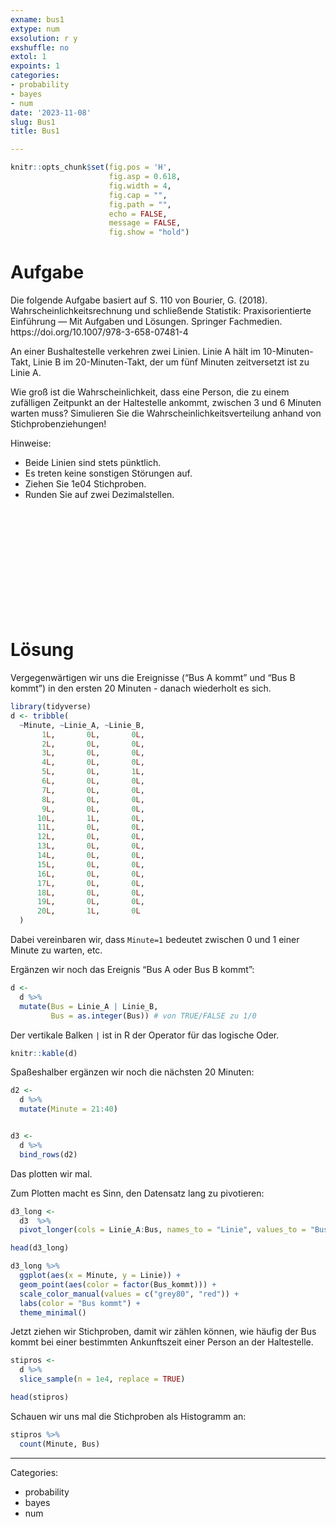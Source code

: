 ```yaml
---
exname: bus1
extype: num
exsolution: r y
exshuffle: no
extol: 1
expoints: 1
categories:
- probability
- bayes
- num
date: '2023-11-08'
slug: Bus1
title: Bus1

---
```







```r
knitr::opts_chunk$set(fig.pos = 'H',
                      fig.asp = 0.618,
                      fig.width = 4,
                      fig.cap = "", 
                      fig.path = "",
                      echo = FALSE,
                      message = FALSE,
                      fig.show = "hold")
```






# Aufgabe

Die folgende Aufgabe basiert auf S. 110 von Bourier, G. (2018). Wahrscheinlichkeitsrechnung und schließende Statistik: Praxisorientierte Einführung — Mit Aufgaben und Lösungen. Springer Fachmedien. https://doi.org/10.1007/978-3-658-07481-4


An einer Bushaltestelle verkehren zwei Linien. Linie A hält im 10-Minuten-Takt, Linie B im 20-Minuten-Takt, der um fünf Minuten zeitversetzt ist zu Linie A. 



Wie groß ist die Wahrscheinlichkeit, dass eine Person, die zu einem zufälligen Zeitpunkt an der Haltestelle ankommt, zwischen 3  und  6 Minuten warten muss? Simulieren Sie die Wahrscheinlichkeitsverteilung anhand von Stichprobenziehungen!


Hinweise:

- Beide Linien sind stets pünktlich.
- Es treten keine sonstigen Störungen auf.
- Ziehen Sie 1e04 Stichproben.
- Runden Sie auf zwei Dezimalstellen.


</br>
</br>
</br>
</br>
</br>
</br>
</br>
</br>
</br>
</br>

# Lösung


Vergegenwärtigen wir uns die Ereignisse ("Bus A kommt" und "Bus B kommt") in den ersten 20 Minuten - danach wiederholt es sich.


```r
library(tidyverse)
d <- tribble(
  ~Minute, ~Linie_A, ~Linie_B,
       1L,       0L,       0L,
       2L,       0L,       0L,
       3L,       0L,       0L,
       4L,       0L,       0L,
       5L,       0L,       1L,
       6L,       0L,       0L,
       7L,       0L,       0L,
       8L,       0L,       0L,
       9L,       0L,       0L,
      10L,       1L,       0L,
      11L,       0L,       0L,
      12L,       0L,       0L,
      13L,       0L,       0L,
      14L,       0L,       0L,
      15L,       0L,       0L,
      16L,       0L,       0L,
      17L,       0L,       0L,
      18L,       0L,       0L,
      19L,       0L,       0L,
      20L,       1L,       0L
  )
```


Dabei vereinbaren wir, dass `Minute=1` bedeutet zwischen 0 und 1 einer Minute zu warten, etc.

Ergänzen wir noch das Ereignis "Bus A oder Bus B kommt":

```r
d <-
  d %>% 
  mutate(Bus = Linie_A | Linie_B,
         Bus = as.integer(Bus)) # von TRUE/FALSE zu 1/0
```


Der vertikale Balken `|` ist in R der Operator für das logische Oder.


```r
knitr::kable(d)
```


Spaßeshalber ergänzen wir noch die nächsten 20 Minuten:

```r
d2 <- 
  d %>% 
  mutate(Minute = 21:40)


d3 <-
  d %>% 
  bind_rows(d2)
```


Das plotten wir mal.

Zum Plotten macht es Sinn, den Datensatz lang zu pivotieren:

```r
d3_long <- 
  d3  %>% 
  pivot_longer(cols = Linie_A:Bus, names_to = "Linie", values_to = "Bus_kommt") 

head(d3_long)
```



```r
d3_long %>% 
  ggplot(aes(x = Minute, y = Linie)) +
  geom_point(aes(color = factor(Bus_kommt))) +
  scale_color_manual(values = c("grey80", "red")) +
  labs(color = "Bus kommt") +
  theme_minimal()
```


Jetzt ziehen wir Stichproben, damit wir zählen können, wie häufig der Bus kommt bei einer bestimmten Ankunftszeit einer Person an der Haltestelle.


```r
stipros <-
  d %>% 
  slice_sample(n = 1e4, replace = TRUE)

head(stipros)
```



Schauen wir uns mal die Stichproben als Histogramm an:

```r
stipros %>% 
  count(Minute, Bus)
```





---

Categories: 

- probability
- bayes
- num

